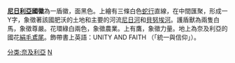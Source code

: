 {{noteTA
|T=zh:尼日利亚国徽;zh-hans:尼日利亚国徽;zh-hant:尼日利亞國徽;zh-tw:奈及利亞國徽;zh-hk:尼日利亞國徽;zh-mo:尼日利亞國徽;
|1=zh:尼日利亚;zh-hans:尼日利亚;zh-hant:尼日利亞;zh-tw:奈及利亞;zh-hk:尼日利亞;zh-mo:尼日利亞;
|2=zh-hans:尼日尔河;zh-hant:尼日爾河;zh-tw:尼日河;zh-hk:尼日爾河;zh-mo:尼日爾河;
}}

{{Infobox coat of arms
|name             = 尼日利亞聯邦共和國國徽
|image            = Coat of Arms of Nigeria.svg
|image_width      = 200
|middle           = Coat of Arms of Nigeria (1960-1979).svg
|middle_width     = 100
|middle_caption   = 1960年到1979年的國徽
|lesser           = 
|lesser_width     = 
|lesser_caption   = 
|armiger          = [[尼日利亞聯邦共和國|尼日利亞聯邦共和國]]
|year_adopted     = 1960年5月20日
|crest            = 
|torse            = 
|shield           = 
|supporters       =  
|compartment      = 
|motto            = 英語：UNITY AND FAITH （「統一與信仰」）'''Unity and Faith, Peace and Progress'''
|orders           = 
|other_elements   = 
|earlier_versions = 
|use              = 
}}

'''[[尼日利亞|尼日利亞]]國徽'''為一盾徽，面黑色。上繪有三條白色[[蛇行|蛇行]]直線，在中間匯聚，形成一Y字，象徵著該國肥沃的土地和主要的河流[[尼日河|尼日河]]和[[貝努埃河|貝努埃河]]。護盾獸為兩隻白馬，象徵尊嚴。花環綠白兩色，象徵農業。上有鷹，象徵力量。地上為奈及利亞的國花[[絹毛鳶尾|絹毛鳶尾]]。飾帶書上英語：UNITY AND FAITH （「統一與信仰」）。

{{非洲题目|国徽}}

[[分类:奈及利亞|分类:奈及利亞]]
[[分类:國徽|N]]